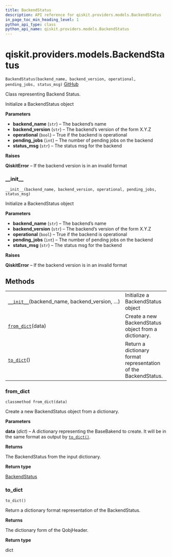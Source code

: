 ```yaml
---
title: BackendStatus
description: API reference for qiskit.providers.models.BackendStatus
in_page_toc_min_heading_level: 1
python_api_type: class
python_api_name: qiskit.providers.models.BackendStatus
---
```


# qiskit.providers.models.BackendStatus

<span id="qiskit.providers.models.BackendStatus" />

`BackendStatus(backend_name, backend_version, operational, pending_jobs, status_msg)` [GitHub](https://github.com/qiskit/qiskit/tree/stable/0.18/qiskit/providers/models/backendstatus.py "view source code")

Class representing Backend Status.

Initialize a BackendStatus object

**Parameters**

*   **backend\_name** (`str`) – The backend’s name
*   **backend\_version** (`str`) – The backend’s version of the form X.Y.Z
*   **operational** (`bool`) – True if the backend is operational
*   **pending\_jobs** (`int`) – The number of pending jobs on the backend
*   **status\_msg** (`str`) – The status msg for the backend

**Raises**

**QiskitError** – If the backend version is in an invalid format

### \_\_init\_\_

<span id="qiskit.providers.models.BackendStatus.__init__" />

`__init__(backend_name, backend_version, operational, pending_jobs, status_msg)`

Initialize a BackendStatus object

**Parameters**

*   **backend\_name** (`str`) – The backend’s name
*   **backend\_version** (`str`) – The backend’s version of the form X.Y.Z
*   **operational** (`bool`) – True if the backend is operational
*   **pending\_jobs** (`int`) – The number of pending jobs on the backend
*   **status\_msg** (`str`) – The status msg for the backend

**Raises**

**QiskitError** – If the backend version is in an invalid format

## Methods

|                                                                                                                                                    |                                                                 |
| -------------------------------------------------------------------------------------------------------------------------------------------------- | --------------------------------------------------------------- |
| [`__init__`](#qiskit.providers.models.BackendStatus.__init__ "qiskit.providers.models.BackendStatus.__init__")(backend\_name, backend\_version, …) | Initialize a BackendStatus object                               |
| [`from_dict`](#qiskit.providers.models.BackendStatus.from_dict "qiskit.providers.models.BackendStatus.from_dict")(data)                            | Create a new BackendStatus object from a dictionary.            |
| [`to_dict`](#qiskit.providers.models.BackendStatus.to_dict "qiskit.providers.models.BackendStatus.to_dict")()                                      | Return a dictionary format representation of the BackendStatus. |

### from\_dict

<span id="qiskit.providers.models.BackendStatus.from_dict" />

`classmethod from_dict(data)`

Create a new BackendStatus object from a dictionary.

**Parameters**

**data** (*dict*) – A dictionary representing the BaseBakend to create. It will be in the same format as output by [`to_dict()`](#qiskit.providers.models.BackendStatus.to_dict "qiskit.providers.models.BackendStatus.to_dict").

**Returns**

The BackendStatus from the input dictionary.

**Return type**

[BackendStatus](#qiskit.providers.models.BackendStatus "qiskit.providers.models.BackendStatus")

### to\_dict

<span id="qiskit.providers.models.BackendStatus.to_dict" />

`to_dict()`

Return a dictionary format representation of the BackendStatus.

**Returns**

The dictionary form of the QobjHeader.

**Return type**

dict

